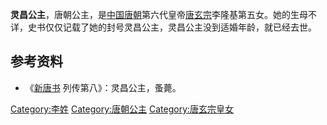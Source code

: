 {{東亞女性歷史人物
| 名稱=灵昌公主
| 身份=[[唐朝|唐朝]]公主
| 畫像=
| 說明=
| 姓=李
| 名=
| 封爵=[[公主|公主]]
| 位號=
| 封號=灵昌公主
| 出生年=
| 逝世年=
| 諡號=
| 墳墓=
| 父親=[[唐玄宗|唐玄宗]]
| 同胞兄弟=
| 母親=
|}}


'''灵昌公主'''，唐朝公主，是[[中国|中国]][[唐朝|唐朝]]第六代皇帝[[唐玄宗|唐玄宗]]李隆基第五女。她的生母不详，史书仅仅记载了她的封号灵昌公主，灵昌公主没到适婚年龄，就已经去世。
== 参考资料 ==
*《[[新唐书|新唐书]] 列传第八》：灵昌公主，蚤薨。

[[Category:李姓|Category:李姓]]
[[Category:唐朝公主|Category:唐朝公主]]
[[Category:唐玄宗皇女|Category:唐玄宗皇女]]